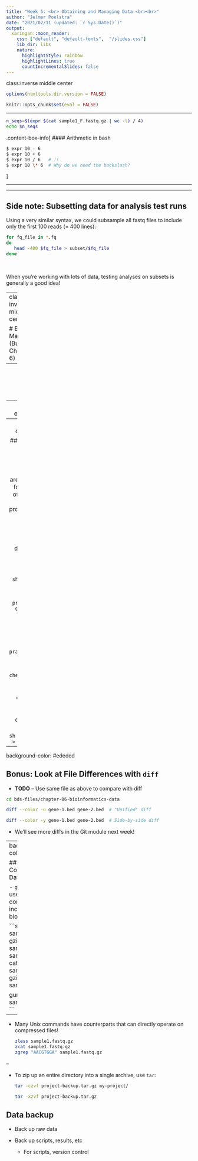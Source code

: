 ```yaml
---
title: "Week 5: <br> Obtaining and Managing Data <br><br>"
author: "Jelmer Poelstra"
date: "2021/02/11 (updated: `r Sys.Date()`)"
output:
  xaringan::moon_reader:
    css: ["default", "default-fonts",  "/slides.css"]
    lib_dir: libs
    nature:
      highlightStyle: rainbow
      highlightLines: true
      countIncrementalSlides: false
---
```

class:inverse middle center

```r
options(htmltools.dir.version = FALSE)

knitr::opts_chunk$set(eval = FALSE)
```


---

```sh
n_seqs=$(expr $(cat sample1_F.fastq.gz | wc -l) / 4)
echo $n_seqs
```

.content-box-info[
#### Arithmetic in bash
```sh
$ expr 10 - 6
$ expr 10 + 6
$ expr 10 / 6   # !!
$ expr 10 \* 6  # Why do we need the backslash?
```
]

---

---

## Side note: Subsetting data for analysis test runs

Using a very similar syntax, we could subsample all fastq files to include
only the first 100 reads (= 400 lines):

```sh
for fq_file in *.fq
do
   head -400 $fq_file > subset/$fq_file
done
```

<br>

When you're working with lots of data, testing analyses on subsets is generally
a good idea!


---
class: inverse middle center

# Bonus Materials (Buffalo Chapter 6)

----

<br> <br> <br> <br>

---
background-color: #ededed

## Bonus: Downloading data in the shell

- `wget` and `curl` to download files using a URL

- **TODO**: `wget` example off Github?

- We'll talk about remote transfer (`scp`, `rsync`, `ftp`) in our OSC module
  (Week 6).

---
background-color: #ededed

## Bonus: Check Data Integrity Using Checksums

- *Checksums* are like barcodes for the contents of a file,
  and are useful to programmatically detect incomplete (or wrong!) files.

- When downloading or copying data, compare checksums:

  ```sh
  shasum *md > shasums.txt
  shasum -c shasums.txt
  # pracs-infra.md: OK
  # pracs.md: OK
  ```

- Change one thing:

  ```sh
  shasum -c shasums.txt
  # pracs.md: FAILED
  # shasum: WARNING: 1 computed checksum did NOT match
  ```

- Store checksums for your for important raw data along with the data:

  ```sh
  shasum *fastq > CHECKSUMS.txt
  ```


---
background-color: #ededed

## Bonus: Look at File Differences with `diff`

- **TODO** -- Use same file as above to compare with diff

```sh
cd bds-files/chapter-06-bioinformatics-data

diff --color -u gene-1.bed gene-2.bed  # "Unified" diff 

diff --color -y gene-1.bed gene-2.bed  # Side-by-side diff
```

- We'll see more diff's in the Git module next week!

---
background-color: #ededed

## Bonus: Compressed Data

- `gzip` is widely used to compress files, including in bioinformatics:

  ```sh
  gzip sample1.fastq
  gzip -c sample1.fastq > sample1.fastq.gz
  cat sample1.fastq | gzip > sample1.fastq.gz
  
  gunzip sample1.fastq.gz
  ```

--

- Many Unix commands have counterparts that can directly operate on compressed files!
  
  ```sh
  zless sample1.fastq.gz
  zcat sample1.fastq.gz
  zgrep "AACGTGGA" sample1.fastq.gz
  ```

--

- To zip up an entire directory into a single archive, use `tar`:

  ```sh
  tar -czvf project-backup.tar.gz my-project/
  
  tar -xzvf project-backup.tar.gz
  ```
 
## Data backup

- Back up raw data

- Back up scripts, results, etc
  - For scripts, version control
